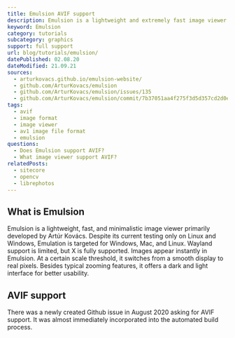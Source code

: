 ```yaml
---
title: Emulsion AVIF support
description: Emulsion is a lightweight and extremely fast image viewer. Find out if it supports AVIF.
keyword: Emulsion
category: tutorials
subcategory: graphics
support: full support
url: blog/tutorials/emulsion/
datePublished: 02.08.20
dateModified: 21.09.21
sources:
  - arturkovacs.github.io/emulsion-website/
  - github.com/ArturKovacs/emulsion
  - github.com/ArturKovacs/emulsion/issues/135
  - github.com/ArturKovacs/emulsion/commit/7b37051aa4f275f3d5d357cd2d0e548042dc6b2f
tags:
  - avif
  - image format
  - image viewer
  - av1 image file format
  - emulsion
questions:
  - Does Emulsion support AVIF?
  - What image viewer support AVIF?
relatedPosts:
  - sitecore
  - opencv
  - librephotos
---
```


## What is Emulsion

Emulsion is a lightweight, fast, and minimalistic image viewer primarily developed by Artúr Kovács. Despite its current testing only on Linux and Windows, Emulation is targeted for Windows, Mac, and Linux. Wayland support is limited, but X is fully supported. Images appear instantly in Emulsion. At a certain scale threshold, it switches from a smooth display to real pixels. Besides typical zooming features, it offers a dark and light interface for better usability.

## AVIF support

There was a newly created Github issue in August 2020 asking for AVIF support. It was almost immediately incorporated into the automated build process.
